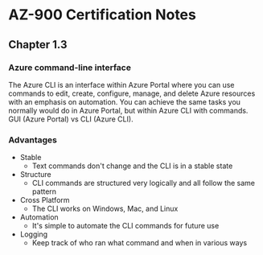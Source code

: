 # AZ-900 Certification Notes
## Chapter 1.3
### Azure command-line interface
The Azure CLI is an interface within Azure Portal where you can use commands to edit, create, configure, manage, and delete Azure resources with an emphasis on automation. You can achieve the same tasks you normally would do in Azure Portal, but within Azure CLI with commands. GUI (Azure Portal) vs CLI (Azure CLI).

### Advantages
* Stable
	* Text commands don't change and the CLI is in a stable state
* Structure
	* CLI commands are structured very logically and all follow the same pattern
* Cross Platform
	* The CLI works on Windows, Mac, and Linux
* Automation
	* It's simple to automate the CLI commands for future use
* Logging
	* Keep track of who ran what command and when in various ways